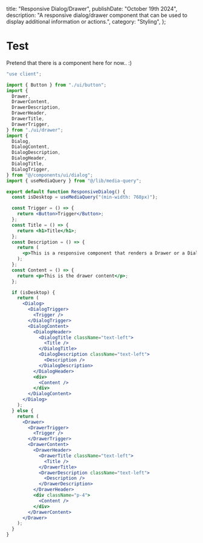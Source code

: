 
  title: "Responsive Dialog/Drawer",
  publishDate: "October 19th 2024",
  description:
    "A responsive dialog/drawer component that can be used to display additional information or actions.",
  category: "Styling",
};

# Test
Pretend that there is a component here for now.. :)

```jsx
"use client";

import { Button } from "./ui/button";
import {
  Drawer,
  DrawerContent,
  DrawerDescription,
  DrawerHeader,
  DrawerTitle,
  DrawerTrigger,
} from "./ui/drawer";
import {
  Dialog,
  DialogContent,
  DialogDescription,
  DialogHeader,
  DialogTitle,
  DialogTrigger,
} from "@/components/ui/dialog";
import { useMediaQuery } from "@/lib/media-query";

export default function ResponsiveDialog() {
  const isDesktop = useMediaQuery("(min-width: 768px)");

  const Trigger = () => {
    return <Button>Trigger</Button>;
  };
  const Title = () => {
    return <h1>Title</h1>;
  };
  const Description = () => {
    return (
      <p>This is a responsive component that renders a Drawer or a Dialog</p>
    );
  };
  const Content = () => {
    return <p>This is the drawer content</p>;
  };

  if (isDesktop) {
    return (
      <Dialog>
        <DialogTrigger>
          <Trigger />
        </DialogTrigger>
        <DialogContent>
          <DialogHeader>
            <DialogTitle className="text-left">
              <Title />
            </DialogTitle>
            <DialogDescription className="text-left">
              <Description />
            </DialogDescription>
          </DialogHeader>
          <div>
            <Content />
          </div>
        </DialogContent>
      </Dialog>
    );
  } else {
    return (
      <Drawer>
        <DrawerTrigger>
          <Trigger />
        </DrawerTrigger>
        <DrawerContent>
          <DrawerHeader>
            <DrawerTitle className="text-left">
              <Title />
            </DrawerTitle>
            <DrawerDescription className="text-left">
              <Description />
            </DrawerDescription>
          </DrawerHeader>
          <div className="p-4">
            <Content />
          </div>
        </DrawerContent>
      </Drawer>
    );
  }
}

```

